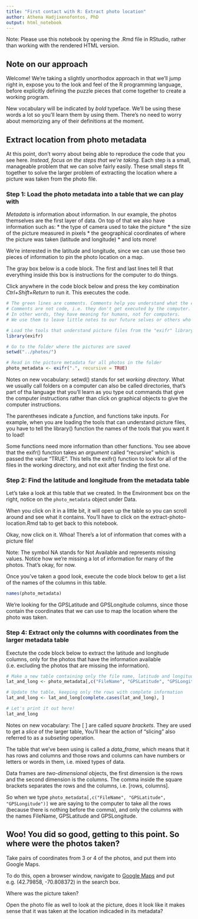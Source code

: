 ```yaml
---
title: "First contact with R: Extract photo location"
author: Athena Hadjixenofontos, PhD
output: html_notebook
---
```


Note: Please use this notebook by opening the .Rmd file in RStudio, rather than working with the rendered HTML version. 

## Note on our approach

Welcome! We're taking a slightly unorthodox approach in that we'll jump right in, expose you to the look and feel of the R programming language, before explicitly defining the puzzle pieces that come together to create a working program. 

New vocabulary will be indicated by *bold* typeface. We'll be using these words a lot so you'll learn them by using them. There's no need to worry about memorizing any of their definitions at the moment. 

## Extract location from photo metadata

At this point, don't worry about being able to reproduce the code that you see here. *Instead, focus on the steps that we're taking.* Each step is a small, manageable problem that we can solve fairly easily. These small steps fit together to solve the larger problem of extracting the location where a picture was taken from the photo file. 

### Step 1: Load the photo metadata into a table that we can play with 

*Metadata* is information about information. In our example, the photos themselves are the first layer of data. On top of that we also have information such as:
* the type of camera used to take the picture
* the size of the picture measured in pixels
* the geographical coordinates of where the picture was taken (latitude and longitude)
* and lots more! 

We're interested in the latitude and longitude, since we can use those two pieces of information to pin the photo location on a map. 

The gray box below is a code block. The first and last lines tell R that everything inside this box is instructions for the computer to do things. 

Click anywhere in the code block below and press the key combination *Ctrl+Shift+Return* to run it. This executes the code. 

```r
# The green lines are comments. Comments help you understand what the code does. 
# Comments are not code, i.e. they don't get executed by the computer. 
# In other words, they have meaning for humans, not for computers. 
# We use them to leave little notes to our future selves or others who will use the code. 

# Load the tools that understand picture files from the "exifr" library 
library(exifr)

# Go to the folder where the pictures are saved
setwd("../photos/")

# Read in the picture metadata for all photos in the folder 
photo_metadata <- exifr(".", recursive = TRUE)
```

Notes on new vocabulary:
setwd() stands for set *working directory*. What we usually call folders on a computer can also be called directories, that's part of tha language that you'll learn as you type out commands that give the computer instructions rather than click on graphical objects to give the computer instructions. 

The parentheses indicate a *function*, and functions take inputs. For example, when you are loading the tools that can understand picture files, you have to tell the library() function the names of the tools that you want it to load! 

Some functions need more information than other functions. You see above that the exifr() function takes an *argument* called "recursive" which is passed the value "TRUE". This tells the exifr() function to look for all of the files in the working directory, and not exit after finding the first one.  

### Step 2: Find the latitude and longitude from the metadata table

Let's take a look at this table that we created. In the Environment box on the right, notice on the `photo_metadata` object under Data. 

When you click on it in a little bit, it will open up the table so you can scroll around and see what it contains. You'll have to click on the extract-photo-location.Rmd tab to get back to this notebook. 

Okay, now click on it. Whoa! There's a lot of information that comes with a picture file!

Note: The symbol NA stands for Not Available and represents missing values. Notice how we're missing a lot of information for many of the photos. That's okay, for now. 

Once you've taken a good look, execute the code block below to get a list of the names of the columns in this table. 

```r
names(photo_metadata)
```

We're looking for the GPSLatitude and GPSLongitude columns, since those contain the coordinates that we can use to map the location where the photo was taken. 

### Step 4: Extract only the columns with coordinates from the larger metadata table 

Exectute the code block below to extract the latitude and longitude columns, only for the photos that have the information available (i.e. excluding the photos that are missing the information). 

```r
# Make a new table containing only the file name, latitude and longitude columns
lat_and_long <- photo_metadata[,c("FileName", "GPSLatitude", "GPSLongitude")]

# Update the table, keeping only the rows with complete information
lat_and_long <- lat_and_long[complete.cases(lat_and_long), ]

# Let's print it out here! 
lat_and_long
```

Notes on new vocabulary:
The [ ] are called *square brackets*. They are used to get a *slice* of the larger table, You'll hear the action of "slicing" also referred to as a *subseting* operation. 

The table that we've been using is called a *data_frame*, which means that it has rows and columns and those rows and columns can have numbers or letters or words in them, i.e. mixed types of data. 

Data frames are *two-dimensional* objects, the first dimension is the rows and the second dimension is the columns. The comma inside the square brackets separates the rows and the columns, i.e. [rows, columns]. 

So when we type `photo_metadata[,c("FileName", "GPSLatitude", "GPSLongitude")]` we are saying to the computer to take all the rows (because there is nothing before the comma), and only the columns with the names FileName, GPSLatitude and GPSLongitude.  

## Woo! You did so good, getting to this point. So where were the photos taken? 

Take pairs of coordinates from 3 or 4 of the photos, and put them into Google Maps. 

To do this, open a browser window, navigate to [Google Maps](maps.google.com) and put e.g. (42.79858,	-70.808372) in the search box. 

Where was the picture taken? 

Open the photo file as well to look at the picture, does it look like it makes sense that it was taken at the location indicaded in its metadata? 




